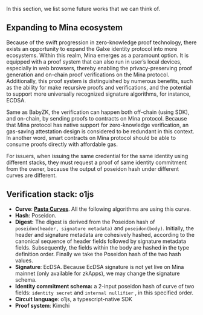 In this section, we list some future works that we can think of.

## Expanding to Mina ecosystem

Because of the swift progression in zero-knowledge proof technology, there exists an opportunity to expand the Galxe identity protocol into more ecosystems. Within this realm, Mina emerges as a paramount option. It is equipped with a proof system that can also run in user’s local devices, especially in web browsers, thereby enabling the privacy-preserving proof generation and on-chain proof verifications on the Mina protocol. Additionally, this proof system is distinguished by numerous benefits, such as the ability for make recursive proofs and verifications, and the potential to support more universally recognized signature algorithms, for instance, ECDSA.

Same as BabyZK, the verification can happen both off-chain (using SDK), and on-chain, by sending proofs to contracts on Mina protocol. Because that Mina protocol has native support for zero-knowledge verification, an gas-saving attestation design is considered to be redundant in this context. In another word, smart contracts on Mina protocol should be able to consume proofs directly with affordable gas.

For issuers, when issuing the same credential for the same identity using different stacks, they must request a proof of same identity commitment from the owner, because the output of poseidon hash under different curves are different.

## Verification stack: o1js

- **Curve**: **[Pasta Curves](https://o1-labs.github.io/proof-systems/specs/pasta.html?highlight=curves#pasta-curves)**. All the following algorithms are using this curve.
- **Hash**: Poseidon.
- **Digest:** The digest is derived from the Poseidon hash of `poseidon(header, signature metadata)` and `poseidon(body)`. Initially, the header and signature metadata are cohesively hashed, according to the canonical sequence of header fields followed by signature metadata fields. Subsequently, the fields within the body are hashed in the type definition order. Finally we take the Poseidon hash of the two hash values.
- **Signature**: EcDSA. Because EcDSA signature is not yet live on Mina mainnet (only available for zkApps), we may change the signature schema.
- **Identity commitment schema:** a 2-input poseidon hash of curve of two fields: `identity secret` and `internal nullifier` , in this specified order.
- **Circuit language**: o1js, a typescript-native SDK
- **Proof system**: Kimchi

